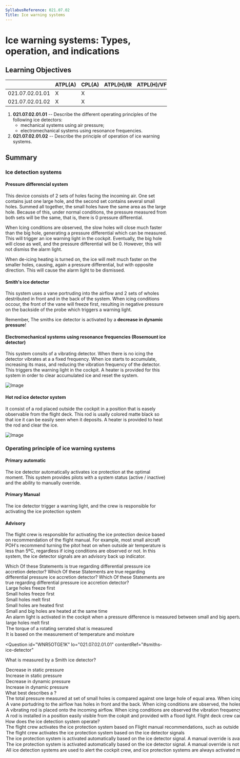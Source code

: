 ```yaml
---
SyllabusReference: 021.07.02
Title: Ice warning systems
---
```


# Ice warning systems: Types, operation, and indications

## Learning Objectives

|                 | ATPL(A) | CPL(A) | ATPL(H)/IR | ATPL(H)/VFR | CPL(H) | IR  | CBIR(A) |
| --------------- | ------- | ------ | ---------- | ----------- | ------ | --- | ------- |
| 021.07.02.01.01 | X       | X      |            |             |        |     |         |
| 021.07.02.01.02 | X       | X      |            |             |        |     |         |

1.  **021.07.02.01.01** -- Describe the different operating principles of the
    following ice detectors:
    - mechanical systems using air pressure;
    - electromechanical systems using resonance frequencies.
2.  **021.07.02.01.02** -- Describe the principle of operation of ice warning
    systems.

## Summary

### Ice detection systems

#### Pressure differencial system

This device consists of 2 sets of holes facing the incoming air. One set
contains just one large hole, and the second set contains several small holes.
Summed all together, the small holes have the same area as the large hole.
Because of this, under normal conditions, the pressure measured from both sets
will be the same, that is, there is 0 pressure differential.

When Icing conditions are observed, the slow holes will close much faster than
the big hole, generating a pressure differential which can be measured. This
will trigger an ice warning light in the cockpit. Eventually, the big hole will
close as well, and the pressure differential will be 0. However, this will not
dismiss the alarm light.

When de-icing heating is turned on, the ice will melt much faster on the smaller
holes, causing, again a pressure differential, but with opposite direction. This
will cause the alarm light to be dismissed.

#### Smith's ice detector

This system uses a vane portruding into the airflow and 2 sets of wholes
destributed in front and in the back of the system. When icing conditions
occour, the front of the vane will freeze first, resulting in negative pressure
on the backside of the probe which triggers a warning light.

Remember, The smiths ice detector is activated by a **decrease in dynamic
pressure**!

#### Electromechanical systems using resonance frequencies (Rosemount ice detector)

This system consits of a vibrating detector. When there is no icing the detector
vibrates at a a fixed frequency. When ice starts to accumulate, increasing its
mass, and reducing the vibration frequency of the detector. This triggers the
warning light in the cockpit. A heater is provided for this system in order to
clear accumulated ice and reset the system.

![Image](images/021.07.02.01-02.png)

#### Hot rod ice detector system

It consist of a rod placed outside the cockpit in a position that is easely
observable from the flight deck. This rod is usally colored matte black so that
ice it can be easily seen when it deposits. A heater is provided to heat the rod
and clear the ice.

![Image](images/021.07.02.01-01.png)

### Operating principle of ice warning systems

#### Primary automatic

The ice detector automatically activates ice protection at the optimal moment.
This system provides pilots with a system status (active / inactive) and the
ability to manually override.

#### Primary Manual

The ice detector trigger a warning light, and the crew is responsible for
activating the ice protection system

#### Advisory

The flight crew is responsible for activating the ice protection device based on
recommendation of the flight manual. For example, most small aircraft POH's
recommend turning the pitot heat on when outside air temperature is less than
5ºC, regardless if icing conditions are observed or not. In this system, the ice
detector signals are an advisory back up indicator.

<Question id="OZJGNF8HJY" lo="021.07.02.01.01" contentRef="#pressure-differential-system">
  <Text variant="oneCorrect">
    Which Of these Statements is true regarding differential pressure ice
    accretion detector?
  </Text>
<Text variant="multipleCorrect" select={5}>
  Which Of these Statements are true regarding differential pressure ice
  accretion detector?
</Text>
<Text variant="oneTwo">
  Which Of these Statements are true regarding differential pressure ice
  accretion detector?
</Text>
<Option>Large holes freeze first</Option>
<Option correct>Small holes freeze first</Option>
<Option correct>Small holes melt first</Option>
<Option>Small holes are heated first</Option>
<Option>Small and big holes are heated at the same time</Option>
<Option correct>
  An alarm light is activated in the cockpit when a pressure difference is
  measured between small and big apertures
</Option>

  <Option>large holes melt first</Option>
  <Option>The torque of a rotating serrated shat is measured</Option>
  <Option>It is based on the measurement of temperature and moisture</Option>
</Question>

<Question
  id="WNR5OTGE1K"
  lo="021.07.02.01.01"
  contentRef="#smiths-ice-detector"
>
  <Text variant="oneCorrect">What is measured by a Smith ice detector?</Text>
  <Option>Decrease in static pressure</Option>
  <Option>Increase in static pressure</Option>
  <Option correct>Decrease in dynamic pressure</Option>
  <Option>Increase in dynamic pressure</Option>
</Question>

<Question id="305R40DDBT" lo="021.07.02.01.01">
  <Text variant="oneCorrect">
    What best describes a <Subject />?
  </Text>
<Option subject={[["Pressure differential system"]]}>
  The total pressure measured at set of small holes is compared against one
  large hole of equal area. When icing conditions are observed, a pressure
  differential between the 2 sets can be measured.
</Option>
<Option subject={[["Smith ice detector"]]}>
  A vane portudring to the airflow has holes in front and the back. When icing
  conditions are observed, the holes in front of the vane become blocked
  resulting in a pressure deferencial which can be measured.
</Option>
<Option subject={[["Rosemount ice detector"]]}>
  A vibrating rod is placed onto the incoming airflow. When icing conditions are
  observed the vibration frequency is reduced resulting in an alarm light in the
  cockpit
</Option>

  <Option subject={[["Hot rod ice detector"]]}>
    A rod is installed in a position easily visible from the cokpit and provided
    with a flood light. Flight deck crew can use it to visually observe the
    accumulation of ice.
  </Option>
</Question>

<Question id="K7R2PLJJ2X" lo="021.07.02.01.02" contentRef="### Ice detection systems">
  <Text variant="oneCorrect">
    How does the <Subject /> ice detection system operate?
  </Text>
<Option subject={[["advisory"]]}>
  The flight crew activates the ice protection system based on Flight manual
  recommendations, such as outside air temperature, and moisture. The ice
  detector signals serve as a backup indicator
</Option>
<Option subject={[["primary manual"]]}>
  The flight crew activates the ice protection system based on the ice detector
  signals
</Option>
<Option subject={[["primary automatic"]]}>
  The ice protection system is activated automatically based on the ice detector
  signal. A manual override is available to the cabin crew.
</Option>
<Option>
  The ice protection system is activated automatically based on the ice detector
  signal. A manual override is not possible
</Option>

  <Option subject={[["primary manual"]]}>
    All ice detection systems are used to alert the cockpit crew, and ice
    protection systems are always activated manually.
  </Option>
</Question>
